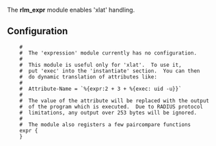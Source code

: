 The '''rlm_expr''' module enables 'xlat' handling.

{{Default in the server source|src/modules/rlm_expr/}}

==Configuration==

{{Default in the server source|raddb/modules/expr}}
<pre>
	#
	#  The 'expression' module currently has no configuration.
	#
	#  This module is useful only for 'xlat'.  To use it,
	#  put 'exec' into the 'instantiate' section.  You can then
	#  do dynamic translation of attributes like:
	#
	#  Attribute-Name = `%{expr:2 + 3 + %{exec: uid -u}}`
	#
	#  The value of the attribute will be replaced with the output
	#  of the program which is executed.  Due to RADIUS protocol
	#  limitations, any output over 253 bytes will be ignored.
	#
	#  The module also registers a few paircompare functions
	expr {
	}
</pre>